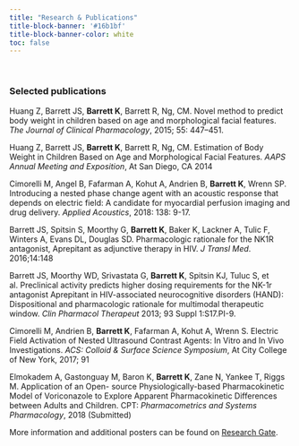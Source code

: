 ```yaml
---
title: "Research & Publications"
title-block-banner: '#16b1bf'
title-block-banner-color: white
toc: false
---
```


<br>

### Selected publications

Huang Z, Barrett JS, **Barrett K**, Barrett R, Ng, CM. Novel method to predict body weight in children based on age and morphological facial features. *The Journal of Clinical Pharmacology*, 2015; 55: 447–451.

Huang Z, Barrett JS, **Barrett K**, Barrett R, Ng, CM. Estimation of Body Weight in Children Based on Age and Morphological Facial Features. *AAPS Annual Meeting and Exposition*, At San Diego, CA 2014

Cimorelli M, Angel B, Fafarman A, Kohut A, Andrien B, **Barrett K**, Wrenn SP. Introducing a nested phase change agent with an acoustic response that depends on electric field: A candidate for myocardial perfusion imaging and drug delivery. *Applied Acoustics*, 2018: 138: 9-17.

Barrett JS, Spitsin S, Moorthy G, **Barrett K**, Baker K, Lackner A, Tulic F, Winters A, Evans DL, Douglas SD. Pharmacologic rationale for the NK1R antagonist, Aprepitant as adjunctive therapy in HIV. *J Transl Med*. 2016;14:148

Barrett JS, Moorthy WD, Srivastata G, **Barrett K**, Spitsin KJ, Tuluc S, et al. Preclinical activity predicts higher dosing requirements for the NK-1r antagonist Aprepitant in HIV-associated neurocognitive disorders (HAND): Dispositional and pharmacologic rationale for multimodal therapeutic window. *Clin Pharmacol Therapeut* 2013; 93 Suppl 1:S17.PI-9.

Cimorelli M, Andrien B, **Barrett K**, Fafarman A, Kohut A, Wrenn S. Electric Field Activation of Nested Ultrasound Contrast Agents: In Vitro and In Vivo Investigations. *ACS: Colloid & Surface Science Symposium*, At City College of New York, 2017; 91

Elmokadem A, Gastonguay M, Baron K, **Barrett K**, Zane N, Yankee T, Riggs M. Application of an Open- source Physiologically-based Pharmacokinetic Model of Voriconazole to Explore Apparent Pharmacokinetic Differences between Adults and Children. CPT: *Pharmacometrics and Systems Pharmacology*, 2018 (Submitted)

More information and additional posters can be found on [Research Gate](https://www.researchgate.net/profile/Kyle_Barrett6).

